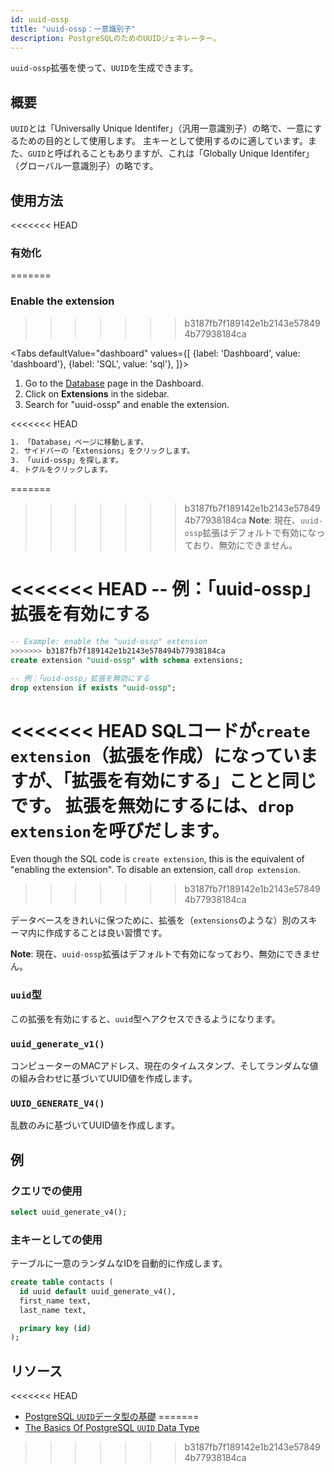 ```yaml
---
id: uuid-ossp
title: "uuid-ossp：一意識別子"
description: PostgreSQLのためのUUIDジェネレーター。
---
```



`uuid-ossp`拡張を使って、`UUID`を生成できます。


## 概要

<!-- textlint-disable ja-technical-writing/max-kanji-continuous-len -->
`UUID`とは「Universally Unique Identifer」（汎用一意識別子）の略で、一意にするための目的として使用します。
主キーとして使用するのに適しています。また、`GUID`と呼ばれることもありますが、これは「Globally Unique Identifer」（グローバル一意識別子）の略です。
<!-- textlint-enable ja-technical-writing/max-kanji-continuous-len -->

## 使用方法

<<<<<<< HEAD
### 有効化
=======
### Enable the extension
>>>>>>> b3187fb7f189142e1b2143e578494b77938184ca

<Tabs
  defaultValue="dashboard"
  values={[
    {label: 'Dashboard', value: 'dashboard'},
    {label: 'SQL', value: 'sql'},
  ]}>

<TabItem value="dashboard">

1. Go to the [Database](https://app.supabase.com/project/_/database/tables) page in the Dashboard.
2. Click on **Extensions** in the sidebar.
3. Search for "uuid-ossp" and enable the extension.

<<<<<<< HEAD
```sh
1. 「Database」ページに移動します。
2. サイドバーの「Extensions」をクリックします。
3. 「uuid-ossp」を探します。
4. トグルをクリックします。
```
=======
>>>>>>> b3187fb7f189142e1b2143e578494b77938184ca
**Note**:
現在、`uuid-ossp`拡張はデフォルトで有効になっており、無効にできません。

</TabItem>
<TabItem value="sql">

<<<<<<< HEAD
-- 例：「uuid-ossp」拡張を有効にする 
=======
```sql
-- Example: enable the "uuid-ossp" extension 
>>>>>>> b3187fb7f189142e1b2143e578494b77938184ca
create extension "uuid-ossp" with schema extensions;

-- 例：「uuid-ossp」拡張を無効にする 
drop extension if exists "uuid-ossp";
```

<<<<<<< HEAD
SQLコードが`create extension`（拡張を作成）になっていますが、「拡張を有効にする」ことと同じです。
拡張を無効にするには、`drop extension`を呼びだします。
=======
Even though the SQL code is `create extension`, this is the equivalent of "enabling the extension". 
To disable an extension, call `drop extension`.
>>>>>>> b3187fb7f189142e1b2143e578494b77938184ca

データベースをきれいに保つために、拡張を（`extensions`のような）別のスキーマ内に作成することは良い習慣です。

**Note**:
現在、`uuid-ossp`拡張はデフォルトで有効になっており、無効にできません。

</TabItem>

</Tabs>

### `uuid`型

この拡張を有効にすると、`uuid`型へアクセスできるようになります。

### `uuid_generate_v1()`

コンピューターのMACアドレス、現在のタイムスタンプ、そしてランダムな値の組み合わせに基づいてUUID値を作成します。

### `UUID_GENERATE_V4()`

乱数のみに基づいてUUID値を作成します。

## 例

### クエリでの使用

```sql
select uuid_generate_v4();
```

### 主キーとしての使用

テーブルに一意のランダムなIDを自動的に作成します。

```sql
create table contacts (
  id uuid default uuid_generate_v4(),
  first_name text,
  last_name text,

  primary key (id)
);
```


## リソース

<<<<<<< HEAD
- [PostgreSQL `UUID`データ型の基礎](https://www.postgresqltutorial.com/postgresql-uuid/)
=======
- [The Basics Of PostgreSQL `UUID` Data Type](https://www.postgresqltutorial.com/postgresql-uuid/)
>>>>>>> b3187fb7f189142e1b2143e578494b77938184ca
